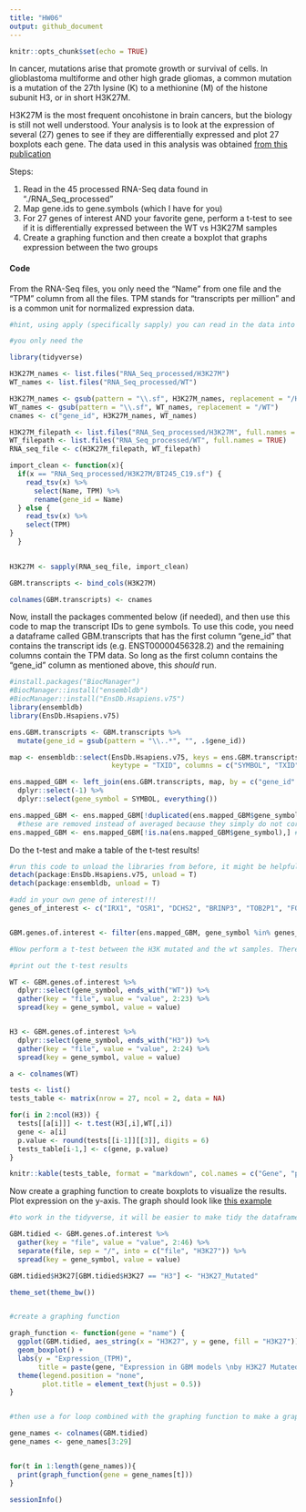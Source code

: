 ---
title: "HW06"
output: github_document
---

```{r setup, include=FALSE}
knitr::opts_chunk$set(echo = TRUE)
```


In cancer, mutations arise that promote growth or survival of cells. In glioblastoma multiforme and other high grade gliomas, a common mutation is a mutation of the 27th lysine (K) to a methionine (M) of the histone subunit H3, or in short H3K27M. 

H3K27M is the most frequent oncohistone in brain cancers, but the biology is still not well understood. Your analysis is to look at the expression of several (27) genes to see if they are differentially expressed and plot 27 boxplots each gene. The data used in this analysis was obtained [from this publication](https://pubmed.ncbi.nlm.nih.gov/31085178/) 

Steps: 

  1. Read in the 45 processed RNA-Seq data found in "./RNA_Seq_processed"
  2. Map gene.ids to gene.symbols (which I have for you)
  3. For 27 genes of interest AND your favorite gene, perform a t-test to see if it is differentially expressed between the WT vs H3K27M samples
  4. Create a graphing function and then create a boxplot that graphs expression between the two groups
  
  
#### Code

From the RNA-Seq files, you only need the "Name" from one file and the "TPM" column from all the files. TPM stands for "transcripts per million" and is a common unit for normalized expression data. 
```{r load in data, warning = FALSE, message=FALSE}
#hint, using apply (specifically sapply) you can read in the data into a list and then bind the columns together. Or you can use a for loop too. 

#you only need the 

library(tidyverse)

H3K27M_names <- list.files("RNA_Seq_processed/H3K27M")
WT_names <- list.files("RNA_Seq_processed/WT")

H3K27M_names <- gsub(pattern = "\\.sf", H3K27M_names, replacement = "/H3")
WT_names <- gsub(pattern = "\\.sf", WT_names, replacement = "/WT")
cnames <- c("gene_id", H3K27M_names, WT_names)

H3K27M_filepath <- list.files("RNA_Seq_processed/H3K27M", full.names = TRUE)
WT_filepath <- list.files("RNA_Seq_processed/WT", full.names = TRUE)
RNA_seq_file <- c(H3K27M_filepath, WT_filepath)

import_clean <- function(x){
  if(x == "RNA_Seq_processed/H3K27M/BT245_C19.sf") {
    read_tsv(x) %>%
      select(Name, TPM) %>%
      rename(gene_id = Name)
  } else {
    read_tsv(x) %>%
    select(TPM)
}
  }
  

H3K27M <- sapply(RNA_seq_file, import_clean)

GBM.transcripts <- bind_cols(H3K27M)

colnames(GBM.transcripts) <- cnames


```

Now, install the packages commented below (if needed), and then use this code to map the transcript IDs to gene symbols. To use this code, you need a dataframe called GBM.transcripts that has the first column "gene_id" that contains the transcript ids (e.g. ENST00000456328.2) and the remaining columns contain the TPM data. So long as the first column contains the "gene_id" column as mentioned above, this *should* run. 

```{r map gene.ids to gene.symbols using ensembldb, warning= FALSE, message=FALSE}

#install.packages("BiocManager")
#BiocManager::install("ensembldb")
#BiocManager::install("EnsDb.Hsapiens.v75")
library(ensembldb)
library(EnsDb.Hsapiens.v75)

ens.GBM.transcripts <- GBM.transcripts %>% 
  mutate(gene_id = gsub(pattern = "\\..*", "", .$gene_id))

map <- ensembldb::select(EnsDb.Hsapiens.v75, keys = ens.GBM.transcripts$gene_id,
                         keytype = "TXID", columns = c("SYMBOL", "TXID"))

ens.mapped_GBM <- left_join(ens.GBM.transcripts, map, by = c("gene_id" = "TXID")) %>% 
  dplyr::select(-1) %>% 
  dplyr::select(gene_symbol = SYMBOL, everything())

ens.mapped_GBM <- ens.mapped_GBM[!duplicated(ens.mapped_GBM$gene_symbol),] #remove duplicated gene symbols
  #these are removed instead of averaged because they simply do not correlate particularly well. 
ens.mapped_GBM <- ens.mapped_GBM[!is.na(ens.mapped_GBM$gene_symbol),] #remove NA values

```



Do the t-test and make a table of the t-test results!

```{r t.test for difference between a bunch of genes, warning= FALSE, message=FALSE}

#run this code to unload the libraries from before, it might be helpful because the select() function from dplyr might be hidden otherwise
detach(package:EnsDb.Hsapiens.v75, unload = T)
detach(package:ensembldb, unload = T)

#add in your own gene of interest!!! 
genes_of_interest <- c("IRX1", "OSR1", "DCHS2", "BRINP3", "TOB2P1", "FOXD1", "ZFPM2", "GLB1", "ALG5", "TRIM4", "ADARB2", "PCDHGA11", "IDH1", "EGFR", "MGMT", "TERT", "PTEN", "TP53", "RB1", "PTEN", "ATRX", "PDGFRA", "PIK3CA", "MICA", "CDKN2A", "EZH2", "BRD2", "CICP27") #CICP27


GBM.genes.of.interest <- filter(ens.mapped_GBM, gene_symbol %in% genes_of_interest)

#Now perform a t-test between the H3K mutated and the wt samples. There are many ways to do this actually, you can use a for loop or you could do the tidy alternative with broom(), but the for loop is probably the easiest

#print out the t-test results

WT <- GBM.genes.of.interest %>%
  dplyr::select(gene_symbol, ends_with("WT")) %>%
  gather(key = "file", value = "value", 2:23) %>%
  spread(key = gene_symbol, value = value)


H3 <- GBM.genes.of.interest %>%
  dplyr::select(gene_symbol, ends_with("H3")) %>%
  gather(key = "file", value = "value", 2:24) %>%
  spread(key = gene_symbol, value = value)

a <- colnames(WT)

tests <- list()
tests_table <- matrix(nrow = 27, ncol = 2, data = NA)

for(i in 2:ncol(H3)) {
  tests[[a[i]]] <- t.test(H3[,i],WT[,i])
  gene <- a[i]
  p.value <- round(tests[[i-1]][[3]], digits = 6)
  tests_table[i-1,] <- c(gene, p.value)
}

knitr::kable(tests_table, format = "markdown", col.names = c("Gene", "p-value"))

```



Now create a graphing function to create boxplots to visualize the results. Plot expression on the y-axis. The graph should look like [this example](IRX1_example.png)

```{r create a graphing function}
#to work in the tidyverse, it will be easier to make tidy the dataframe first

GBM.tidied <- GBM.genes.of.interest %>%
  gather(key = "file", value = "value", 2:46) %>%
  separate(file, sep = "/", into = c("file", "H3K27")) %>%
  spread(key = gene_symbol, value = value)

GBM.tidied$H3K27[GBM.tidied$H3K27 == "H3"] <- "H3K27_Mutated"

theme_set(theme_bw())


#create a graphing function

graph_function <- function(gene = "name") {
  ggplot(GBM.tidied, aes_string(x = "H3K27", y = gene, fill = "H3K27"))+
  geom_boxplot() +
  labs(y = "Expression_(TPM)",
       title = paste(gene, "Expression in GBM models \nby H3K27 Mutated or WT Status")) +
  theme(legend.position = "none",
        plot.title = element_text(hjust = 0.5))
}


#then use a for loop combined with the graphing function to make a graph for all your genes of interest 

gene_names <- colnames(GBM.tidied)
gene_names <- gene_names[3:29]


for(t in 1:length(gene_names)){
  print(graph_function(gene = gene_names[t]))
}

```


```{r reproducibility}
sessionInfo()
```

